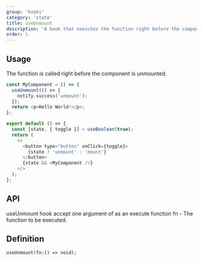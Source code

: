 ```yaml
---
group: 'hooks'
category: 'state'
title: useUnmount
description: 'A hook that executes the function right before the component is unmounted.'
order: 1
---
```


## Usage

The function is called right before the component is unmounted.

```js
const MyComponent = () => {
  useUnmount(() => {
    notify.success('unmount');
  });
  return <p>Hello World!</p>;
};

export default () => {
  const [state, { toggle }] = useBoolean(true);
  return (
    <>
      <button type="button" onClick={toggle}>
        {state ? 'unmount' : 'mount'}
      </button>
      {state && <MyComponent />}
    </>
  );
};
```

## API

useUnmount hook accept one argument of as an execute function
fn - The function to be executed.

## Definition

```tsx
useUnmount(fn:() => void);
```

